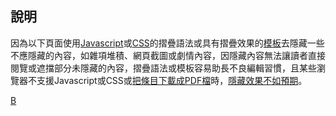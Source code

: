 {{Parent monthly clean up category|Veil||}}

==說明==
因為以下頁面使用[[Javascript|Javascript]]或[[CSS|CSS]]的摺疊語法或具有摺疊效果的[[Wikipedia:模板|模板]]去隱藏一些不應隱藏的內容，如雜項堆積、網頁截圖或劇情內容，因隱藏內容無法讓讀者直接閱覽或遮擋部分未隱藏的內容，摺疊語法或模板容易助長不良編輯習慣，且某些瀏覽器不支援Javascript或CSS或[[Special:ElectronPdf|把條目下載成PDF檔]]時，[[Template_talk:HideH|隱藏效果不如預期]]。

[[Category:维基百科条目清理|B]]
